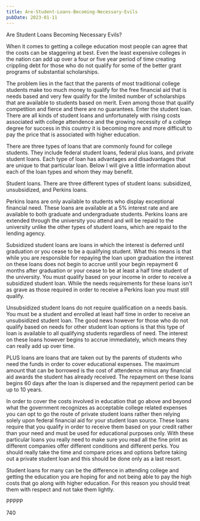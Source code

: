 ```yaml
---
title: Are-Student-Loans-Becoming-Necessary-Evils
pubDate: 2023-01-11
---
```


Are Student Loans Becoming Necessary Evils?

When it comes to getting a college education most people can agree that the costs can be staggering at best. Even the least expensive colleges in the nation can add up over a four or five year period of time creating crippling debt for those who do not qualify for some of the better grant programs of substantial scholarships. 

The problem lies in the fact that the parents of most traditional college students make too much money to qualify for the free financial aid that is needs based and very few qualify for the limited number of scholarships that are available to students based on merit. Even among those that qualify competition and fierce and there are no guarantees. Enter the student loan. There are all kinds of student loans and unfortunately with rising costs associated with college attendence and the growing necessity of a college degree for success in this country it is becoming more and more difficult to pay the price that is associated with higher education.

There are three types of loans that are commonly found for college students. They include federal student loans, federal plus loans, and private student loans. Each type of loan has advantages and disadvantages that are unique to that particular loan. Below I will give a little information about each of the loan types and whom they may benefit. 

Student loans. There are three different types of student loans: subsidized, unsubsidized, and Perkins loans. 

Perkins loans are only available to students who display exceptional financial need. These loans are available at a 5% interest rate and are available to both graduate and undergraduate students. Perkins loans are extended through the university you attend and will be repaid to the university unlike the other types of student loans, which are repaid to the lending agency. 

Subsidized student loans are loans in which the interest is deferred until graduation or you cease to be a qualifying student.  What this means is that while you are responsible for repaying the loan upon graduation the interest on these loans does not begin to accrue until your begin repayment 6 months after graduation or your cease to be at least a half time student of the university. You must qualify based on your income in order to receive a subsidized student loan. While the needs requirements for these loans isn't as grave as those required in order to receive a Perkins loan you must still qualify.

Unsubsidized student loans do not require qualification on a needs basis. You must be a student and enrolled at least half time in order to receive an unsubsidized student loan. The good news however for those who do not qualify based on needs for other student loan options is that this type of loan is available to all qualifying students regardless of need. The interest on these loans however begins to accrue immediately, which means they can really add up over time. 

PLUS loans are loans that are taken out by the parents of students who need the funds in order to cover educational expenses. The maximum amount that can be borrowed is the cost of attendence minus any financial aid awards the student has already received. The repayment on these loans begins 60 days after the loan is dispersed and the repayment period can be up to 10 years.

In order to cover the costs involved in education that go above and beyond what the government recognizes as acceptable college related expenses you can opt to go the route of private student loans rather then relying solely upon federal financial aid for your student loan source. These loans require that you qualify in order to receive them based on your credit rather than your need and must be used for educational purposes only. With these particular loans you really need to make sure you read all the fine print as different companies offer different conditions and different perks. You should really take the time and compare prices and options before taking out a private student loan and this should be done only as a last resort.

Student loans for many can be the difference in attending college and getting the education you are hoping for and not being able to pay the high costs that go along with higher education. For this reason you should treat them with respect and not take them lightly.

PPPPP

740